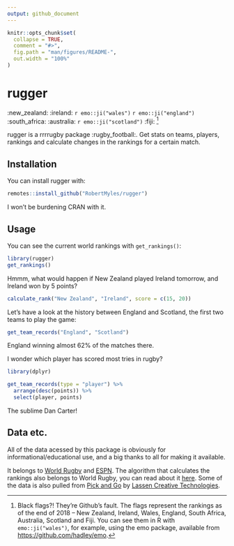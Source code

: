 ```yaml
---
output: github_document
---
```


<!-- README.md is generated from README.Rmd. Please edit that file -->

```r
knitr::opts_chunk$set(
  collapse = TRUE,
  comment = "#>",
  fig.path = "man/figures/README-",
  out.width = "100%"
)
```
# rugger  

:new_zealand: :ireland: `r emo::ji("wales")` `r emo::ji("england")` :south_africa: :australia: `r emo::ji("scotland")` :fiji: ^[Black flags?! They're Github's fault. The flags represent the rankings as of the end of 2018 -- New Zealand, Ireland, Wales, England, South Africa, Australia, Scotland and Fiji. You can see them in R with `emo::ji("wales")`, for example, using the emo package, available from [https://github.com/hadley/emo](https://github.com/hadley/emo).]

rugger is a rrrrugby package :rugby_football:. Get stats on teams, players, rankings and calculate changes in the rankings for a certain match. 

## Installation

You can install rugger with:

``` r
remotes::install_github("RobertMyles/rugger")
```

I won't be burdening CRAN with it.  

## Usage

You can see the current world rankings with `get_rankings()`:

```r
library(rugger)
get_rankings()
```

Hmmm, what would happen if New Zealand played Ireland tomorrow, and Ireland won by 5 points?
```r
calculate_rank("New Zealand", "Ireland", score = c(15, 20))
```

Let's have a look at the history between England and Scotland, the first two teams to play the game:
```r
get_team_records("England", "Scotland")
```

England winning almost 62% of the matches there. 

I wonder which player has scored most tries in rugby?

```r
library(dplyr)

get_team_records(type = "player") %>% 
  arrange(desc(points)) %>% 
  select(player, points)
```

The sublime Dan Carter!

## Data etc.

All of the data acessed by this package is obviously for informational/educational use, and a big thanks to all for making it available. 

It belongs to [World Rugby](https://www.world.rugby/rankings/mru) and [ESPN](http://stats.espnscrum.com/statsguru/rugby/stats/index.html). The algorithm that calculates the rankings also belongs to World Rugby, you can read about it [here](https://www.world.rugby/rankings/explanation). 
Some of the data is also pulled from [Pick and Go](http://www.lassen.co.nz/pickandgo.php) by [Lassen Creative Technologies](http://www.datacleanse.co.nz/).  
